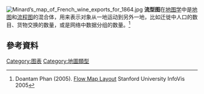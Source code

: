 [[File:Minard’s_map_of_French_wine_exports_for_1864.jpg|thumb]]
'''流型图'''在[[地图学|地图学]]中是[[地图|地图]]和[[流程图|流程图]]的混合体，用来表示对象从一地运动到另外一地，比如迁徙中人口的数目、货物交换的数量，或是网络中数据分组的数量。<ref>Doantam Phan (2005). [http://graphics.stanford.edu/papers/flow_map_layout/ Flow Map Layout] {{Wayback|url=http://graphics.stanford.edu/papers/flow_map_layout/ |date=20210226015404 }} Stanford University InfoVis 2005</ref>

==參考資料==
{{Reflist}}

[[Category:图表|Category:图表]]
[[Category:地圖類型|Category:地圖類型]]

{{Geo-term-stub}}